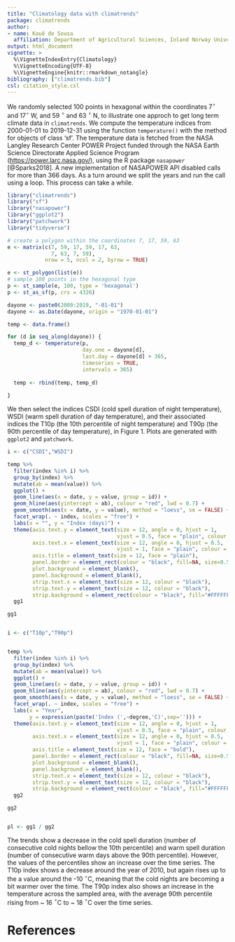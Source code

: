 ```yaml
---
title: "Climatology data with climatrends"
package: climatrends
author:
- name: Kauê de Sousa
  affiliation: Department of Agricultural Sciences, Inland Norway University, Hamar, Norway </br> Digital Inclusion, Bioversity International, Montpellier, France 
output: html_document
vignette: >
  %\VignetteIndexEntry{Climatology}
  %\VignetteEncoding{UTF-8}
  %\VignetteEngine{knitr::rmarkdown_notangle}
bibliography: ["climatrends.bib"]
csl: citation_style.csl
---
```


We randomly selected 100 points in hexagonal within the coordinates 7$^\circ$ and 17$^\circ$ W, and 59 $^\circ$ and 63 $^\circ$ N, to illustrate one approch to get long term climate data in `climatrends`. We compute the temperature indices from 2000-01-01 to 2019-12-31 using the function `temperature()` with the method for objects of class 'sf'. The temperature data is fetched from the NASA Langley Research Center POWER Project funded through the NASA Earth Science Directorate Applied Science Program (<https://power.larc.nasa.gov/>), using the R package `nasapower` [@Sparks2018]. A new implementation of NASAPOWER API disabled calls for more than 366 days. As a turn around we split the years and run the call using a loop. This process can take a while. 


```r
library("climatrends")
library("sf")
library("nasapower")
library("ggplot2")
library("patchwork")
library("tidyverse")

# create a polygon within the coordinates 7, 17, 59, 63
e <- matrix(c(7, 59, 17, 59, 17, 63,
              7, 63, 7, 59),
            nrow = 5, ncol = 2, byrow = TRUE)

e <- st_polygon(list(e))
# sample 100 points in the hexagonal type
p <- st_sample(e, 100, type = 'hexagonal')
p <- st_as_sf(p, crs = 4326)

dayone <- paste0(2000:2019, "-01-01")
dayone <- as.Date(dayone, origin = "1970-01-01")

temp <- data.frame()

for (d in seq_along(dayone)) {
  temp_d <- temperature(p, 
                        day.one = dayone[d], 
                        last.day = dayone[d] + 365,
                        timeseries = TRUE,
                        intervals = 365)
  
  temp <- rbind(temp, temp_d)
  
}

```

We then select the indices CSDI (cold spell duration of night temperature), WSDI (warm spell duration of day temperature), and their associated indices the T10p (the 10th percentile of night temperature) and T90p (the 90th percentile of day temperature), in Figure 1. Plots are generated with `ggplot2` and `patchwork`.

```r
i <- c("CSDI","WSDI")

temp %>% 
  filter(index %in% i) %>% 
  group_by(index) %>% 
  mutate(ab = mean(value)) %>% 
  ggplot() +
  geom_line(aes(x = date, y = value, group = id)) + 
  geom_hline(aes(yintercept = ab), colour = "red", lwd = 0.7) +
  geom_smooth(aes(x = date, y = value), method = "loess", se = FALSE) +
  facet_wrap(. ~ index, scales = "free") +
  labs(x = "", y = "Index (days)") +
  theme(axis.text.y = element_text(size = 12, angle = 0, hjust = 1, 
                                   vjust = 0.5, face = "plain", colour = "black"),
        axis.text.x = element_text(size = 12, angle = 0, hjust = 0.5, 
                                   vjust = 1, face = "plain", colour = "black"),
        axis.title = element_text(size = 12, face = "plain"),
        panel.border = element_rect(colour = "black", fill=NA, size=0.5),
        plot.background = element_blank(),
        panel.background = element_blank(),
        strip.text.x = element_text(size = 12, colour = "black"),
        strip.text.y = element_text(size = 12, colour = "black"),
        strip.background = element_rect(colour = "black", fill="#FFFFFF")) ->
  gg1

gg1


i <- c("T10p","T90p")


temp %>% 
  filter(index %in% i) %>% 
  group_by(index) %>% 
  mutate(ab = mean(value)) %>% 
  ggplot() +
  geom_line(aes(x = date, y = value, group = id)) + 
  geom_hline(aes(yintercept = ab), colour = "red", lwd = 0.7) +
  geom_smooth(aes(x = date, y = value), method = "loess", se = FALSE) +
  facet_wrap(. ~ index, scales = "free") +
  labs(x = "Year", 
       y = expression(paste('Index (',~degree,'C)',sep=''))) +
  theme(axis.text.y = element_text(size = 12, angle = 0, hjust = 1, 
                                   vjust = 0.5, face = "plain", colour = "black"),
        axis.text.x = element_text(size = 12, angle = 0, hjust = 0.5, 
                                   vjust = 1, face = "plain", colour = "black"),
        axis.title = element_text(size = 12, face = "bold"),
        panel.border = element_rect(colour = "black", fill=NA, size=0.5),
        plot.background = element_blank(),
        panel.background = element_blank(),
        strip.text.x = element_text(size = 12, colour = "black"),
        strip.text.y = element_text(size = 12, colour = "black"),
        strip.background = element_rect(colour = "black", fill="#FFFFFF")) ->
  gg2

gg2


pl <- gg1 / gg2

```

The trends show a decrease in the cold spell duration (number of consecutive cold nights bellow the 10th percentile) and warm spell duration (number of consecutive warm days above the 90th percentile). However, the values of the percentiles show an increase over the time series. The T10p index shows a decrease around the year of 2010, but again rises up to the a value around the -10 $^\circ$C, meaning that the cold nights are becoming a bit warmer over the time. The T90p index also shows an increase in the temperature across the sampled area, with the average 90th percentile rising from ~ 16 $^\circ$C to ~ 18 $^\circ$C over the time series. 

# References
